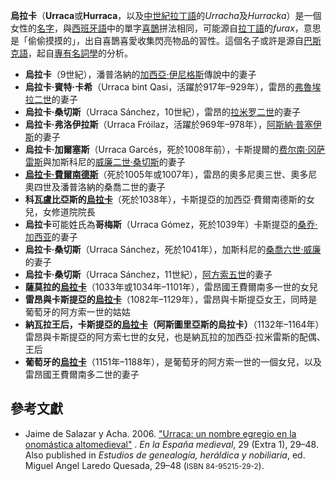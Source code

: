 '''烏拉卡'''（'''Urraca'''或'''Hurraca'''，以及[[中世紀拉丁語|中世紀拉丁語]]的''Urracha''及''Hurracka''）是一個女性的[[名字|名字]]，與[[西班牙語|西班牙語]]中的單字[[喜鵲|喜鵲]]拼法相同，可能源自[[拉丁語|拉丁語]]的''furax''，意思是「偷偷摸摸的」，出自喜鵲喜愛收集閃亮物品的習性。這個名子或許是源自[[巴斯克語|巴斯克語]]，起自[[專有名詞學|專有名詞學]]的分析。

*'''烏拉卡'''（9世紀），潘普洛納的[[加西亞·伊尼格斯_(潘普洛納)|加西亞·伊尼格斯]]傳說中的妻子
*'''烏拉卡·賓特·卡希'''（Urraca bint Qasi，活躍於917年–929年），雷昂的[[弗鲁埃拉二世_(莱昂)|弗魯埃拉二世]]的妻子
*'''烏拉卡·桑切斯'''（Urraca Sánchez，10世紀），雷昂的[[拉米罗二世_(莱昂)|拉米罗二世]]的妻子
*'''烏拉卡·弗洛伊拉斯'''（Urraca Fróilaz，活躍於969年–978年），[[阿斯納·普塞伊斯|阿斯納·普塞伊斯]]的妻子
*'''烏拉卡·加爾塞斯'''（Urraca Garcés，死於1008年前），卡斯提爾的[[费尔南·冈萨雷斯_(卡斯蒂利亚)|费尔南·冈萨雷斯]]與加斯科尼的[[威廉二世·桑切斯_(加斯科尼)|威廉二世·桑切斯]]的妻子
*'''[[烏拉卡·費爾南德斯|烏拉卡·費爾南德斯]]'''（死於1005年或1007年），雷昂的奧多尼奧三世、奧多尼奧四世及潘普洛納的桑喬二世的妻子
*'''科瓦盧比亞斯的[[烏拉卡_(科瓦盧比亞斯)|烏拉卡]]'''（死於1038年），卡斯提亞的加西亞·費爾南德斯的女兒，女修道院院長
*'''烏拉卡'''可能姓氏為'''哥梅斯'''（Urraca Gómez，死於1039年）卡斯提亞的[[桑乔·加西亚_(卡斯蒂利亚)|桑乔·加西亚]]的妻子
*'''烏拉卡·桑切斯'''（Urraca Sánchez，死於1041年），加斯科尼的[[桑喬六世·威廉_(加斯科尼)|桑喬六世·威廉]]的妻子
*'''烏拉卡·桑切斯'''（Urraca Sánchez，11世紀），[[阿方索五世_(莱昂)|阿方索五世]]的妻子
*'''薩莫拉的[[烏拉卡_(薩莫拉)|烏拉卡]]'''（1033年或1034年–1101年），雷昂國王費爾南多一世的女兒
*'''雷昂與卡斯提亞的[[烏拉卡_(卡斯蒂利亞)|烏拉卡]]'''（1082年–1129年），雷昂與卡斯提亞女王，同時是葡萄牙的阿方索一世的姑姑
*'''納瓦拉王后，卡斯提亞的[[烏拉卡_(卡斯提亞，納瓦拉王后)|烏拉卡]]（阿斯圖里亞斯的烏拉卡）'''（1132年–1164年）雷昂與卡斯提亞的阿方索七世的女兒，也是納瓦拉的加西亞·拉米雷斯的配偶、王后
*'''葡萄牙的[[烏拉卡_(葡萄牙)|烏拉卡]]'''（1151年–1188年），是葡萄牙的阿方索一世的一個女兒，以及雷昂國王費爾南多二世的妻子

==參考文獻==
*Jaime de Salazar y Acha. 2006. [http://dialnet.unirioja.es/servlet/articulo?codigo=2688729 "Urraca: un nombre egregio en la onomástica altomedieval"] {{Wayback|url=http://dialnet.unirioja.es/servlet/articulo?codigo=2688729 |date=20201030083233 }}. ''En la España medieval'', 29 (Extra 1), 29–48. Also published in ''Estudios de genealogía, heráldica y nobiliaria'', ed. Miguel Angel Laredo Quesada, 29–48 (<small>ISBN 84-95215-29-2</small>).

{{given name}}
{{Disambiguation|Cat=三字姓氏消歧义}}